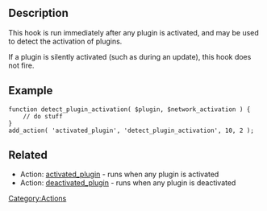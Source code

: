 {{Stub}}
==Description==
This hook is run immediately after any plugin is activated, and may be used to detect the activation of plugins.

If a plugin is silently activated (such as during an update), this hook does not fire.

==Example==
<pre>function detect_plugin_activation( $plugin, $network_activation ) {
    // do stuff
}
add_action( 'activated_plugin', 'detect_plugin_activation', 10, 2 );</pre>

==Related==
* Action: [[Plugin_API/Action_Reference/activated_plugin|activated_plugin]] - runs when any plugin is activated
* Action: [[Plugin_API/Action_Reference/deactivated_plugin|deactivated_plugin]] - runs when any plugin is deactivated

[[Category:Actions]]